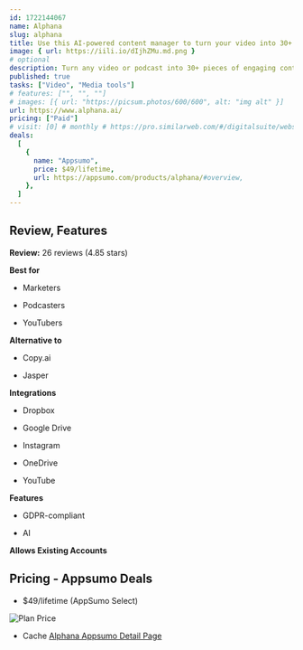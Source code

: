 ```yaml
---
id: 1722144067
name: Alphana
slug: alphana
title: Use this AI-powered content manager to turn your video into 30+ content types in record time
image: { url: https://iili.io/dIjhZMu.md.png }
# optional
description: Turn any video or podcast into 30+ pieces of engaging contentAutomate your content creation process for LinkedIn posts, short-form clips, blogs, and more with AI cards
published: true
tasks: ["Video", "Media tools"]
# features: ["", "", ""]
# images: [{ url: "https://picsum.photos/600/600", alt: "img alt" }]
url: https://www.alphana.ai/
pricing: ["Paid"]
# visit: [0] # monthly # https://pro.similarweb.com/#/digitalsuite/websiteanalysis/home
deals:
  [
    {
      name: "Appsumo",
      price: $49/lifetime,
      url: https://appsumo.com/products/alphana/#overview,
    },
  ]
---
```


## Review, Features

**Review:** 26 reviews (4.85 stars)

**Best for**

- Marketers

- Podcasters

- YouTubers

**Alternative to**

- Copy.ai

- Jasper

**Integrations**

- Dropbox

- Google Drive

- Instagram

- OneDrive

- YouTube

**Features**

- GDPR-compliant

- AI

**Allows Existing Accounts**

## Pricing - Appsumo Deals

- $49/lifetime (AppSumo Select)

<Img src="https://iili.io/dIwAP6X.png" alt="Plan Price" />

- Cache [Alphana Appsumo Detail Page](https://iili.io/dIwYdFt.png)
